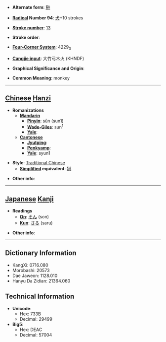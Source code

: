 * '''Alternate form''': [[狲]]

* '''[[Wiktionary:Chinese radical index| Radical]] Number 94''': [[Wiktionary:Chinese radical index 犬|犬]]+10 strokes

* '''[[Wiktionary:Chinese total strokes index|Stroke number]]''': [[Wiktionary:Chinese total strokes index 13|13]]

* '''Stroke order''': 

* '''[[Wiktionary:Chinese four corner index|Four-Corner System]]''': 4229<sub>3</sub>

* '''[[Wiktionary:Chinese Cangjie index|Cangjie input]]''': 大竹弓木火 (KHNDF)

* '''Graphical Significance and Origin''': 

* '''Common Meaning''': monkey

----

== [[Chinese]] [[Hanzi]] ==

* '''Romanizations'''
** '''[[Mandarin]]'''
*** '''[[Pinyin]]''': sūn (sun1)
*** '''[[Wade-Giles]]''': sun<sup>1</sup>
*** '''[[Yale]]''': 
** '''[[Cantonese]]'''
*** '''[[Jyutping]]''':
*** '''[[Penkyamp]]''': 
*** '''[[Yale]]''': syun1

* '''Style''': [[Traditional Chinese]] 
** '''[[Simplified Chinese|Simplified]] equivalent''': [[狲]]

* '''Other info''': 

----

== [[Japanese]] [[Kanji]] ==

* '''Readings'''
** '''[[On]]''': [[そん]] (son)
** '''[[Kun]]''': [[さる]] (saru)

* '''Other info''':  

----

== Dictionary Information ==

* KangXi: 0716.080
* Morobashi: 20573
* Dae Jaweon: 1128.010
* Hanyu Da Zidian: 21364.060

== Technical Information ==

* '''Unicode''':
** Hex: 733B
** Decimal: 29499
* '''Big5''':
** Hex: DEAC
** Decimal: 57004